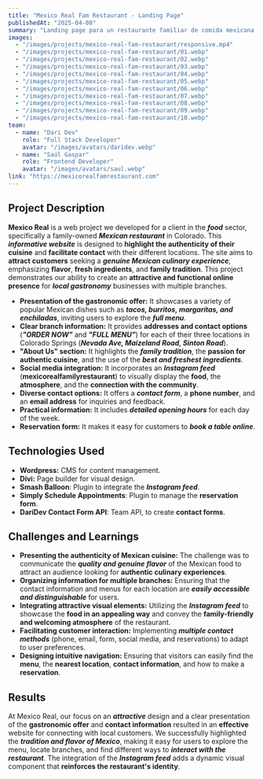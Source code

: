 ```yaml
---
title: "Mexico Real Fam Restaurant - Landing Page"
publishedAt: "2025-04-08"
summary: "Landing page para un restaurante familiar de comida mexicana en Colorado, destacando su autenticidad y facilitando el contacto con sus sucursales."
images:
  - "/images/projects/mexico-real-fam-restaurant/responsive.mp4"
  - "/images/projects/mexico-real-fam-restaurant/01.webp"
  - "/images/projects/mexico-real-fam-restaurant/02.webp"
  - "/images/projects/mexico-real-fam-restaurant/03.webp"
  - "/images/projects/mexico-real-fam-restaurant/04.webp"
  - "/images/projects/mexico-real-fam-restaurant/05.webp"
  - "/images/projects/mexico-real-fam-restaurant/06.webp"
  - "/images/projects/mexico-real-fam-restaurant/07.webp"
  - "/images/projects/mexico-real-fam-restaurant/08.webp"
  - "/images/projects/mexico-real-fam-restaurant/09.webp"
  - "/images/projects/mexico-real-fam-restaurant/10.webp"
team:
  - name: "Dari Dev"
    role: "Full Stack Developer"
    avatar: "/images/avatars/daridev.webp"
  - name: "Saúl Gaspar"
    role: "Frontend Developer"
    avatar: "/images/avatars/saul.webp"
link: "https://mexicorealfamrestaurant.com"
---
```

## Project Description

**Mexico Real** is a web project we developed for a client in the **_food_** sector, specifically a family-owned **_Mexican restaurant_** in Colorado. This ***informative website*** is designed to **highlight the authenticity of their cuisine** and **facilitate contact** with their different locations. The site aims to **attract customers** seeking a **_genuine Mexican culinary experience_**, emphasizing **flavor**, **fresh ingredients**, and **family tradition**. This project demonstrates our ability to create an **attractive and functional online presence** for **_local gastronomy_** businesses with multiple branches.

* **Presentation of the gastronomic offer:** It showcases a variety of popular Mexican dishes such as ***tacos, burritos, margaritas, and enchiladas***, inviting users to explore the **_full menu_**.
* **Clear branch information:** It provides **addresses and contact options** (***"ORDER NOW"*** and ***"FULL MENU"***) for each of their three locations in Colorado Springs (**_Nevada Ave, Maizeland Road, Sinton Road_**).
* **"About Us" section:** It highlights the **_family tradition_**, the **passion for authentic cuisine**, and the use of the **_best and freshest ingredients_**.
* **Social media integration:** It incorporates an ***Instagram feed*** (**mexicorealfamilyrestaurant**) to visually display the **food**, the **atmosphere**, and the **connection with the community**.
* **Diverse contact options:** It offers a **_contact form_**, a **phone number**, and an **email address** for inquiries and feedback.
* **Practical information:** It includes **_detailed opening hours_** for each day of the week.
* **Reservation form:** It makes it easy for customers to **_book a table online_**.

## Technologies Used

- **Wordpress:** CMS for content management.
- **Divi:** Page builder for visual design.
- **Smash Balloon**: Plugin to integrate the ***Instagram feed***.
- **Simply Schedule Appointments**: Plugin to manage the **reservation form**.
- **DariDev Contact Form API**: Team API, to create **contact forms**.

## Challenges and Learnings

* **Presenting the authenticity of Mexican cuisine:** The challenge was to communicate the **_quality and genuine flavor_** of the Mexican food to attract an audience looking for **authentic culinary experiences**.
* **Organizing information for multiple branches:** Ensuring that the contact information and menus for each location are **_easily accessible and distinguishable_** for users.
* **Integrating attractive visual elements:** Utilizing the ***Instagram feed*** to showcase the **food in an appealing way** and convey the **family-friendly and welcoming atmosphere** of the restaurant.
* **Facilitating customer interaction:** Implementing **_multiple contact methods_** (phone, email, form, social media, and reservations) to adapt to user preferences.
* **Designing intuitive navigation:** Ensuring that visitors can easily find the **menu**, the **nearest location**, **contact information**, and how to make a **reservation**.

## Results

At Mexico Real, our focus on an ***attractive*** design and a clear presentation of the **gastronomic offer** and **contact information** resulted in an **effective** website for connecting with local customers. We successfully highlighted the **_tradition and flavor of Mexico_**, making it easy for users to explore the menu, locate branches, and find different ways to **_interact with the restaurant_**. The integration of the ***Instagram feed*** adds a dynamic visual component that **reinforces the restaurant's identity**.